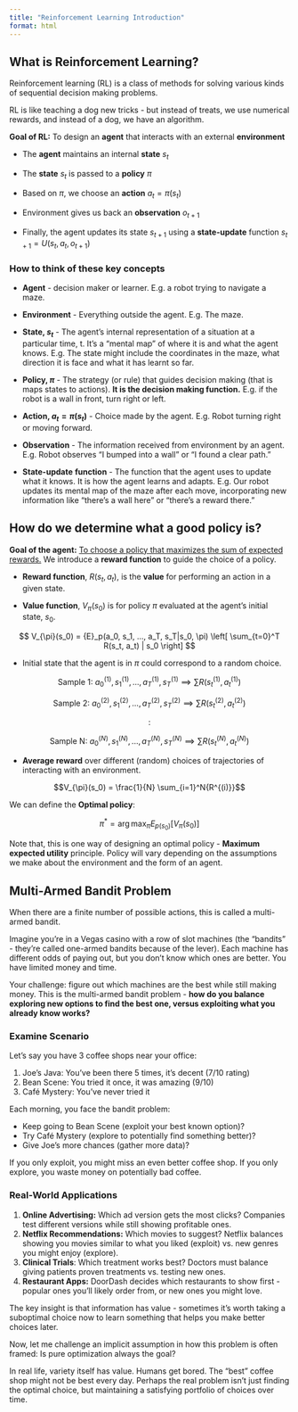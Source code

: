```yaml
---
title: "Reinforcement Learning Introduction"
format: html
---
```


## What is Reinforcement Learning?

Reinforcement learning (RL) is a class of methods for solving various kinds of sequential decision making problems.

RL is like teaching a dog new tricks - but instead of treats, we use numerical rewards, and instead of a dog, we have an algorithm.

**Goal of RL:** To design an **agent** that interacts with an external **environment**

-   The **agent** maintains an internal **state** $s_t$

-   The **state** $s_t$ is passed to a **policy** $\pi$

-   Based on $\pi$, we choose an **action** $a_t = \pi(s_t)$

-   Environment gives us back an **observation** $o_{t+1}$

-   Finally, the agent updates its state $s_{t+1}$ using a **state-update** function $s_{t+1} = U(s_t, a_t, o_{t+1})$

### How to think of these key concepts

-   **Agent** - decision maker or learner. E.g. a robot trying to navigate a maze.

-   **Environment** - Everything outside the agent. E.g. The maze.

-   **State, $s_t$** - The agent's internal representation of a situation at a particular time, t. It's a "mental map" of where it is and what the agent knows. E.g. The state might include the coordinates in the maze, what direction it is face and what it has learnt so far.

-   **Policy, $\pi$** - The strategy (or rule) that guides decision making (that is maps states to actions). **It is the decision making function.** E.g. if the robot is a wall in front, turn right or left.

-   **Action, $a_t = \pi(s_t)$** - Choice made by the agent. E.g. Robot turning right or moving forward.

-   **Observation** - The information received from environment by an agent. E.g. Robot observes "I bumped into a wall" or "I found a clear path."

-   **State-update** **function** - The function that the agent uses to update what it knows. It is how the agent learns and adapts. E.g. Our robot updates its mental map of the maze after each move, incorporating new information like "there's a wall here" or "there's a reward there."

## How do we determine what a good policy is?

**Goal of the agent:** [To choose a policy that maximizes the sum of expected rewards.]{.underline} We introduce a **reward function** to guide the choice of a policy.

-   **Reward function**, $R(s_t, a_t)$, is the **value** for performing an action in a given state.

-   **Value function**, $V_{\pi}(s_0)$ is for policy $\pi$ evaluated at the agent's initial state, $s_0$.

$$
V_{\pi}(s_0) = {E}_p(a_0, s_1, ..., a_T, s_T|s_0, \pi) \left[ \sum_{t=0}^T  R(s_t, a_t) | s_0 \right]
$$

-   Initial state that the agent is in $\pi$ could correspond to a random choice.

$$ \text{Sample 1: } a^{(1)}_0, s^{(1)}_1, ... , a^{(1)}_T, s^{(1)}_T \implies \sum R(s_t^{(1)},a_t^{(1)})$$

$$\text{Sample 2: } a^{(2)}_0, s^{(2)}_1, ... , a^{(2)}_T, s^{(2)}_T \implies \sum R(s_t^{(2)},a_t^{(2)})$$

$$:$$

$$\text{Sample N: }a^{(N)}_0, s^{(N)}_1, ... , a^{(N)}_T, s^{(N)}_T \implies \sum R(s_t^{(N)},a_t^{(N)})$$

-   **Average reward** over different (random) choices of trajectories of interacting with an environment.

$$V_{\pi}(s_0) = \frac{1}{N} \sum_{i=1}^N{R^{(i)}}$$

We can define the **Optimal policy**:

$$
\pi^* = \arg\max_{\pi}{E_{p(s_0)}[V_{\pi}(s_0)]}
$$

Note that, this is one way of designing an optimal policy - **Maximum expected utility** principle. Policy will vary depending on the assumptions we make about the environment and the form of an agent.

## Multi-Armed Bandit Problem

When there are a finite number of possible actions, this is called a multi-armed bandit.

Imagine you're in a Vegas casino with a row of slot machines (the "bandits" - they're called one-armed bandits because of the lever). Each machine has different odds of paying out, but you don't know which ones are better. You have limited money and time.

Your challenge: figure out which machines are the best while still making money. This is the multi-armed bandit problem - **how do you balance exploring new options to find the best one, versus exploiting what you already know works?**

### Examine Scenario

Let's say you have 3 coffee shops near your office:

1.  Joe's Java: You've been there 5 times, it's decent (7/10 rating)
2.  Bean Scene: You tried it once, it was amazing (9/10)
3.  Café Mystery: You've never tried it

Each morning, you face the bandit problem:

-   Keep going to Bean Scene (exploit your best known option)?
-   Try Café Mystery (explore to potentially find something better)?
-   Give Joe's more chances (gather more data)?

If you only exploit, you might miss an even better coffee shop. If you only explore, you waste money on potentially bad coffee.

### Real-World Applications

1.  **Online Advertising:** Which ad version gets the most clicks? Companies test different versions while still showing profitable ones.
2.  **Netflix Recommendations:** Which movies to suggest? Netflix balances showing you movies similar to what you liked (exploit) vs. new genres you might enjoy (explore).
3.  **Clinical Trials**: Which treatment works best? Doctors must balance giving patients proven treatments vs. testing new ones.
4.  **Restaurant Apps:** DoorDash decides which restaurants to show first - popular ones you'll likely order from, or new ones you might love.

The key insight is that information has value - sometimes it's worth taking a suboptimal choice now to learn something that helps you make better choices later.

Now, let me challenge an implicit assumption in how this problem is often framed: Is pure optimization always the goal?

In real life, variety itself has value. Humans get bored. The "best" coffee shop might not be best every day. Perhaps the real problem isn't just finding the optimal choice, but maintaining a satisfying portfolio of choices over time.

